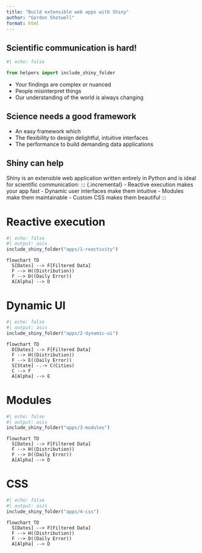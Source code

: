 ```yaml
---
title: "Build extensible web apps with Shiny"
author: "Gordon Shotwell"
format: html
---
```


## Scientific communication is hard!

```python
#| echo: false

from helpers import include_shiny_folder

```
::: {.incremental}
- Your findings are complex or nuanced
- People misinterpret things 
- Our understanding of the world is always changing
:::


## Science needs a good framework

::: {.incremental}
- An easy framework which 
- The flexibility to design delightful, intuitive interfaces
- The performance to build demanding data applications 
:::


## Shiny can help

Shiny is an extensible web application written entirely in Python and is ideal for scientific communication:
::: {.incremental}
- Reactive execution makes your app fast
- Dynamic user interfaces make them intuitive
- Modules make them maintainable
- Custom CSS makes them beautiful
:::

# Reactive execution
:::: {.grid .column-screen-inset}
::: {.g-col-12 .g-col-md-9}
```python
#| echo: false
#| output: asis  
include_shiny_folder("apps/1-reactivity")
```
:::

::: {.g-col-12 .g-col-md-3 #vcenter}
```mermaid
flowchart TD
  S[Dates] --> F[Filtered Data]
  F --> H((Distribution))
  F --> D((Daily Error))
  A[Alpha] --> D
```
:::
::::


# Dynamic UI

:::: {.grid .column-screen-inset}
::: {.g-col-12 .g-col-md-9}
```python
#| echo: false
#| output: asis  
include_shiny_folder("apps/2-dynamic-ui")
```
:::

::: {.g-col-12 .g-col-md-3 #vcenter}
```mermaid
flowchart TD
  D[Dates] --> F[Filtered Data]
  F --> H((Distribution))
  F --> E((Daily Error))
  S[State] -.-> C(Cities)
  C --> F
  A[Alpha] --> E
```
:::
::::

# Modules

:::: {.grid .column-screen-inset}
::: {.g-col-12 .g-col-md-9}
```python
#| echo: false
#| output: asis  
include_shiny_folder("apps/3-modules")
```
:::

::: {.g-col-12 .g-col-md-3 #vcenter}
```mermaid
flowchart TD
  S[Dates] --> F[Filtered Data]
  F --> H((Distribution))
  F --> D((Daily Error))
  A[Alpha] --> D
```
:::
::::

# CSS

:::: {.grid .column-screen-inset}
::: {.g-col-12 .g-col-md-9}
```python
#| echo: false
#| output: asis  
include_shiny_folder("apps/4-css")
```
:::

::: {.g-col-12 .g-col-md-3 #vcenter}
```mermaid
flowchart TD
  S[Dates] --> F[Filtered Data]
  F --> H((Distribution))
  F --> D((Daily Error))
  A[Alpha] --> D
```
:::
::::